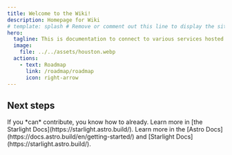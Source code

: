 ```yaml
---
title: Welcome to the Wiki!
description: Homepage for Wiki
# template: splash # Remove or comment out this line to display the site sidebar on this page.
hero:
  tagline: This is documentation to connect to various services hosted on this platform. 
  image:
    file: ../../assets/houston.webp
  actions:
    - text: Roadmap
      link: /roadmap/roadmap
      icon: right-arrow
---
```



## Next steps

<CardGrid stagger>
	<Card title="To contribute" icon="pencil">
		If you *can* contribute, you know how to already. 
	</Card>
	<Card title="Read the docs" icon="open-book">
		Learn more in [the Starlight Docs](https://starlight.astro.build/).
	</Card>
	<Card title="Built with Astro + Starlight" icon="setting">
		Learn more in the [Astro Docs](https://docs.astro.build/en/getting-started/) and [Starlight Docs](https://starlight.astro.build/).
	</Card>
</CardGrid>
